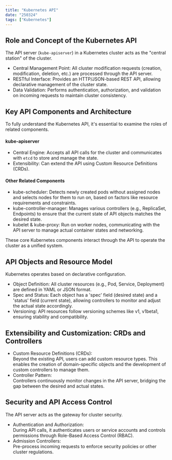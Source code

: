 ```yaml
---
title: "Kubernetes API"
date: "250324"
tags: ["Kubernetes"]
---
```


## Role and Concept of the Kubernetes API

The API server (`kube-apiserver`) in a Kubernetes cluster acts as the "central station" of the cluster.

- Central Management Point: All cluster modification requests (creation, modification, deletion, etc.) are processed through the API server.
- RESTful Interface: Provides an HTTP/JSON-based REST API, allowing declarative management of the cluster state.
- Data Validation: Performs authentication, authorization, and validation on incoming requests to maintain cluster consistency.

## Key API Components and Architecture

To fully understand the Kubernetes API, it's essential to examine the roles of related components.

#### kube-apiserver

- Central Engine: Accepts all API calls for the cluster and communicates with `etcd` to store and manage the state.
- Extensibility: Can extend the API using Custom Resource Definitions (CRDs).

#### Other Related Components

- kube-scheduler: Detects newly created pods without assigned nodes and selects nodes for them to run on, based on factors like resource requirements and constraints.
- kube-controller-manager: Manages various controllers (e.g., ReplicaSet, Endpoints) to ensure that the current state of API objects matches the desired state.
- kubelet & kube-proxy: Run on worker nodes, communicating with the API server to manage actual container states and networking.

These core Kubernetes components interact through the API to operate the cluster as a unified system.

## API Objects and Resource Model

Kubernetes operates based on declarative configuration.

- Object Definition: All cluster resources (e.g., Pod, Service, Deployment) are defined in YAML or JSON format.
- Spec and Status: Each object has a 'spec' field (desired state) and a 'status' field (current state), allowing controllers to monitor and adjust the actual state accordingly.
- Versioning: API resources follow versioning schemes like v1, v1beta1, ensuring stability and compatibility.

## Extensibility and Customization: CRDs and Controllers

- Custom Resource Definitions (CRDs):  
  Beyond the existing API, users can add custom resource types. This enables the creation of domain-specific objects and the development of custom controllers to manage them.
- Controller Pattern:  
  Controllers continuously monitor changes in the API server, bridging the gap between the desired and actual states.

## Security and API Access Control

The API server acts as the gateway for cluster security.

- Authentication and Authorization:  
  During API calls, it authenticates users or service accounts and controls permissions through Role-Based Access Control (RBAC).
- Admission Controllers:  
  Pre-process incoming requests to enforce security policies or other cluster regulations.
